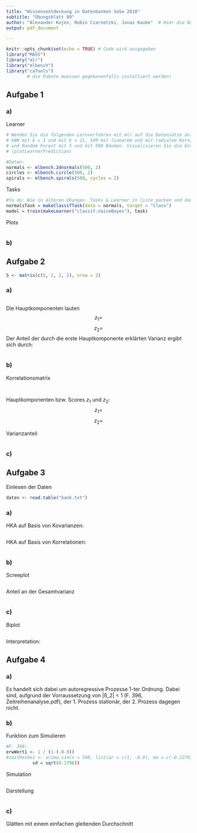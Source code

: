 ```yaml
---
title: "Wissensentdeckung in Datenbanken SoSe 2018"
subtitle: "Übungsblatt 09"
author: "Alexander Kojen, Robin Czarnetzki, Jonas Kauke"  # Hier die Namen aller Gruppenmitglieder eintragen!
output: pdf_document

---
```


```r
knitr::opts_chunk$set(echo = TRUE) # Code wird ausgegeben
library("MASS")
library("mlr")
library("mlbench")
library("caTools")
        # die Pakete muessen gegebenenfalls installiert werden!
```

## Aufgabe 1

### a)
Learner
```r
# Wenden Sie die folgenden Lernverfahren mit mlr auf die Datensätze an: Naive Bayes,
# kNN mit k = 3 und mit k = 21, SVM mit linearem und mit radialem Kern, AdaBoost, Entscheidungsbaum
# und Random Forest mit 5 und mit 500 Bäumen. Visualisieren Sie die Entscheidungsgrenzen
# (plotLearnerPrediction)

#Daten:
normals <- mlbench.2dnormals(500, 2)
circles <- mlbench.circle(500, 2)
spirals <- mlbench.spirals(500, cycles = 2)


```
Tasks
```r
#to do: Wie in älteren Übungen. Tasks & Learner in liste packen und dann (mit Schleife?) plotten 
normalsTask = makeClassifTask(data = normals, target = "Class")
model = train(makeLearner("classif.naiveBayes"), task)

```


Plots
```r

```


### b)




## Aufgabe 2
```r
S <- matrix(c(5, 2, 2, 2), nrow = 2)
```

### a)
```r
```
Die Hauptkomponenten lauten
$$
z_1 = 
$$
$$
z_2 =
$$
Der Anteil der durch die erste Hauptkomponente erklärten Varianz ergibt sich durch:
```r

```




### b)
Korrelationsmatrix
```r


```


```r
```
Hauptkomponenten bzw. Scores $z_1$ und $z_2$:
$$
z_1 = 
$$
$$
z_2 = 
$$

Varianzanteil
```r

```

### c)


## Aufgabe 3
Einlesen der Daten
```r
daten <- read.table("bank.txt")
```

### a)
HKA auf Basis von Kovarianzen:
```r

```

HKA auf Basis von Korrelationen:
```r

```

### b)

Screeplot
```r

```

Anteil an der Gesamtvarianz
```r

```

### c)
Biplot
```r

```


Interpretation:

## Aufgabe 4

### a)
Es handelt sich dabei um autoregressive Prozesse 1-ter Ordnung.
Dabei sind, aufgrund der Vorraussetzung von |ß_2| < 1 (F. 396, Zeitreihenanalyse.pdf), der 1. Prozess stationär, der 2. Prozess dagegen nicht.

### b)
Funktion zum Simulieren
```r
#F. 398:
erwWert1 <- 1 / (1-(-0.9))
#zeitReihe1 <- arima.sim(n = 500, list(ar = c(1, -0.9), ma = c(-0.2279, 0.2488)),
          sd = sqrt(0.1796))

```

Simulation
```r

```

Darstellung
```r

```


### c)
Glätten mit einem einfachen gleitenden Durchschnitt
```r

```




